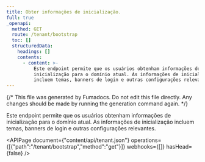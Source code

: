 ```yaml
---
title: Obter informações de inicialização.
full: true
_openapi:
  method: GET
  route: /tenant/bootstrap
  toc: []
  structuredData:
    headings: []
    contents:
      - content: >-
          Este endpoint permite que os usuários obtenham informações de
          inicialização para o domínio atual. As informações de inicialização
          incluem temas, banners de login e outras configurações relevantes.
---
```


{/* This file was generated by Fumadocs. Do not edit this file directly. Any changes should be made by running the generation command again. */}

Este endpoint permite que os usuários obtenham informações de inicialização para o domínio atual. As informações de inicialização incluem temas, banners de login e outras configurações relevantes.

<APIPage document={"content/api/tenant.json"} operations={[{"path":"/tenant/bootstrap","method":"get"}]} webhooks={[]} hasHead={false} />
